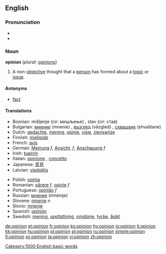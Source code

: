 {{see|opinión}}

==English==

{{rank|wind|drew|strength|596|opinion|according|walked|office}}
===Pronunciation===
*{{IPA|/əˈpɪnjən/}}
*{{audio|en-us-opinion.ogg|Audio (US)}}

===Noun===
'''opinion'''  (''plural:'' [[opinions]])
#A non-[[objective]] thought that a [[person]] has formed about a [[topic]] or [[issue]].

====Antonyms====
*[[fact]]

====Translations====
{{top}}
*Bosnian: mišljenje (cir: мишљење) {{n}}, stav (cir: став) {{m}}
*Bulgarian: [[мнение]] (mnenie) {{n}}, [[възглед]] (vǎzgled) {{m}}, [[схващане]] (shvaštane) {{n}}
*Dutch: [[gedachte]], [[mening]], [[opinie]], [[visie]], [[zienswijze]]
*Finnish: [[mielipide]]
*French: [[avis]]
*German: [[Meinung]] ''f'', [[Ansicht]], ''f'', [[Anschauung]] ''f''
*Irish: [[tuairim]]
*Italian: [[opinione]] {{f}}, [[concetto]] {{m}}
*Japanese: [[意見]]
*Latvian: [[viedoklis]]
{{mid}}
*Polish: [[opinia]]
*Romanian: [[părere]] ''f'', [[opinie]] ''f''
*Portuguese: [[opinião]] ''f''
*Russian: [[мнение]] (mnénije) {{n}}
*Slovene: [[mnenje]] ''n''
*Slovio: [[mnenie]]
*Spanish: [[opinión]]
*Swedish: [[mening]], [[uppfattning]], [[omdöme]], [[tycke]], [[åsikt]]
{{bottom}}

[[Category:1000 English basic words]]

[[de:opinion]]
[[et:opinion]]
[[fr:opinion]]
[[ko:opinion]]
[[hy:opinion]]
[[io:opinion]]
[[it:opinion]]
[[kk:opinion]]
[[hu:opinion]]
[[pl:opinion]]
[[pt:opinion]]
[[ru:opinion]]
[[simple:opinion]]
[[fi:opinion]]
[[sv:opinion]]
[[ta:opinion]]
[[vi:opinion]]
[[zh:opinion]]